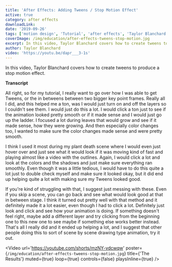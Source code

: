 ```yaml
---
title: 'After Effects: Adding Tweens / Stop Motion Effect'
active: true
category: after effects
downloadLink:
date: '2019-09-26'
tags: ['motion design', 'Tutorial', 'after effects', 'Taylor Blanchard', 'stop motion', 'tweens']
coverImage: /img/education/after-effects-tweens-stop-motion.jpg
excerpt: In this video, Taylor Blanchard covers how to create tweens to produce a stop motion effect
author: Taylor Blanchard
video: 'https://youtu.be/dapr___3-1s'
---
```


In this video, Taylor Blanchard covers how to create tweens to produce a stop motion effect.

**Transcript**

All right, so for my tutorial, I really want to go over how I was able to get Tweens, or the in betweens between two bigger key point frames. Really all I did, and this helped me a ton, was I would just turn on and off the layers so I couldn't see them. I would just do this a lot. I would click a ton just to see if the animation looked pretty smooth or if it made sense and I would just go up the ladder. I focused a lot during leaves that would grow and see if it made sense, how they were growing. And then especially color changes too, I wanted to make sure the color changes made sense and were pretty smooth.

I think I used it most during my plant death scene where I would even just hover over and just see what it would look if it was moving kind of fast and playing almost like a video with the outlines. Again, I would click a lot and look at the colors and the shadows and just make sure everything ran smoothly. Even though it was a little tedious, I would have to do this quite a lot just to double check myself and make sure it looked okay, but it did end up helping quite a lot with making sure my Tweens looked good.

If you're kind of struggling with that, I suggest just messing with these. Even if you skip a scene, you can go back and see what would look good at that in between stage. I think it turned out pretty well with that method and it definitely made it a lot easier, even though I had to click a lot. Definitely just look and click and see how your animation is doing. If something doesn't feel right, maybe add a different layer and try clicking from the beginning one to this new one to see maybe if something else works better instead. That's all I really did and it ended up helping a lot, and I suggest that other people doing this to sort of scene by scene drawing type animation, try it out.

<Video url='https://youtube.com/shorts/mzNY-vdcwqw' poster={`/img/education/after-effects-tweens-stop-motion.jpg`} title={'The Results'} muted={true} loop={true} controls={false} playsInline={true} />
